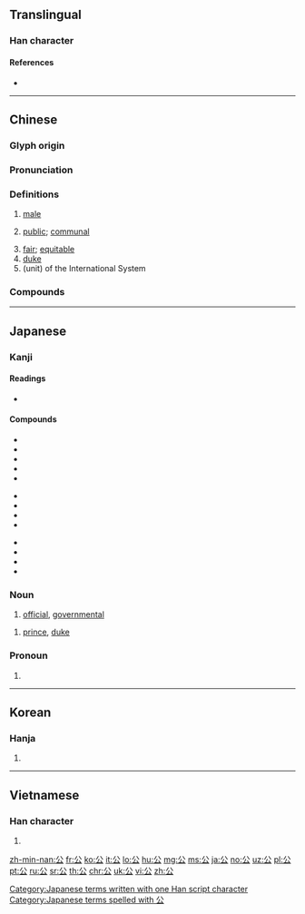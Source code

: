 ==Translingual==
{{stroke order|strokes=4}}
{{stroke order|type=animate}}

===Han character===
{{Han char|rn=12|rad=八|as=02|sn=4|four=80732|canj=CI|ids=⿱八厶}}

====References====
* {{Han ref|kx=0126.280|dkj=01452|dj=0277.010|hdz=10242.010|uh=516C|ud=20844|bh=A4BD|bd=42173}}

----

==Chinese==
{{zh-forms}}

===Glyph origin===
{{Han etyl}}

===Pronunciation===
{{zh-pron
|m=gōng
|c=gung1
|mn=kang/kong
|mn_note=kang - vernacular, kong - literary
|mc=y
|oc=y
|ma=
|cat=a,n
}}

===Definitions===
{{zh-hanzi}}

# {{lb|zh|of animals}} [[male]]
#: {{zh-ant|母}}
# [[public]]; [[communal]]
#: {{zh-ant|私}}
# [[fair]]; [[equitable]]
# [[duke]]
# (unit) of the International System
#: {{zh-x|公里|kilometer}}
#: {{zh-x|公尺|meter}}

===Compounds===
{{zh-der|公筷|公安|三公|三界公|上公|不公|主人公|主公|乃公|亡是公|仙公|仙公廟|令公|任公|伯公|倉公|做公的|充公|兩公婆|八公|八公山|公丈|公中|公主|公了|公事|公事人|公事包|公事房|公事錢|公事飯|公人|公份兒|公休|公伯|公估局|公使|公使團|公使館|公例|公便|公保|公信力|公俸|公倍數|公假|公債|公債券|公僕|公價|公允|公元|公克|公兩|公公|公共|公冶|公冶長|公出|公函|公分|公分子|公分母|公切線|公切面|公判|公利|公制|公則|公割線|公劉|公務|公務員|公勺|公升|公卿|公古哩|公司|公司債|公司法|公合|公同|公名|公吏|公呈|公告|公善|公器|公噸|公因式|公因數|公國|公園|公地|公垂線|公堂|公報|公墓|公士|公央婆|公姑|公姥|公娼|公婆|公子|公子家|公子糾|公孫丑|公孫弘|公孫樹|公孫龍|公學|公安局|公安體|公定|公室|公宮|公害|公害病|公家|公家人|公寓|公審|公寸|公尺|公差|公布|公帑|公平|公平會|公平法|公幹|公府|公座|公庫|公庭|公廁|公廨|公式|公式化|公引|公弦|公役|公德|公德心|公忙|公忠|公忽|公意|公憑|公憤|公戶|公所|公推|公撮|公擔|公據|公攤|公啟|公敵|公文|公斗|公斤|公斷|公斷人|公方|公族|公昆弟|公明|公普|公曆|公會|公有|公有制|公有林|公服|公朝|公根|公案|公權|公權力|公款|公正|公毉|公母倆|公比|公毫|公民|公民權|公決|公法|公法人|公海|公演|公然|公營|公爵|公爺|公牘|公物|公理|公瑾|公生明|公產|公用|公田|公畜|公畝|公益|公益捐|公益金|公相|公眾|公石|公示|公社|公祖|公祭|公視|公私|公秉|公稱|公積金|公空|公立|公約|公約數|公絲|公罪|公署|公羊|公羊傳|公羊經|公羊高|公義|公義務|公老兒|公職|公聽會|公舉|公船|公莫舞|公衡|公西華|公西赤|公訴|公訴人|公訴權|公評|公認|公請|公論|公諱|公諸|公證|公證人|公議|公議會|公財|公費|公費生|公賣|公賣局|公超市|公路|公路局|公路節|公車|公車票|公車站|公車處|公輔|公輸|公輸子|公輸般|公轉|公送|公道|公道伯|公道話|公郎|公里|公錢|公鐓|公門|公開|公開信|公開賽|公關|公章|公頃|公餘|公館|出公差|分公司|包公|包公案|區公所|卿公|叔公|司公|呂公枕|周公|周公瑾|喬家公|四公子|國公|土地公|壬公|壺公|外公|夢周公|大公|大公國|大公報|大公館|大爺公|大碗公|大道公|天公|天公生|天公祖|太公|太公望|太史公|奉公|女公|女公子|奶公|姑公|姜太公|姨公|嬭公|孟公|安公子|宋襄公|家主公|家公|寇萊公|寓公|尊公|小公|小相公|嶽公|巨公|市公所|師公|庾公塵|廟公|龐公|龐德公|張公藝|彭公案|從公|恩主公|恩公|愚公|愚公谷|打背公|抽公籤|拗相公|摸魚公|文公尺|文抄公|施公案|明公|晁公武|晉文公|晉獻公|木公|李公佐|東王公|柳公權|梁任公|梢公|歸公|毛公|毛公鼎|沛公|湄公河|滕文公|潘公展|濟公傳|為公|爐公|狙公|王公|田公|申公|白公堤|相公|碗公|社公|秉公|秦孝公|秦獻公|秦穆公|秦襄公|端公|篣婦公|總公司|羊公鶴|美髯公|老公|老公公|老公祖|膚公|至公|舅公|舊公煙|船公司|艄公|范公堤|萊公竹|葉公超|蒲公英|蘇公隄|衍聖公|衛靈公|要公|親家公|討公道|說公案|謝公屐|豬公|賈公彥|赤鯶公|趙公明|軍公教|辦公|辦公室|辦公廳|辦公桌|辦公處|達公鞋|郡公|郭令公|郭公|鄉公所|鄭莊公|酒太公|醉雷公|金公|鉅公|鎮公所|鐵公雞|長公主|長耳公|門公|關公|阿公|院公|陶朱公|雷公|雷公嘴|雷公藤|香公|馬公市|魯隱公|黃公望|黃石公|黑頭公|齊桓公|齋公}}

----

==Japanese==

===Kanji===
{{ja-kanji|grade=2|rs=八02}}

====Readings====
* {{ja-readings
|goon=[[く]] (ku)
|kanon=[[こう]] (kō) < [[こう]] (kou)
|kun=[[おおやけ]] (ōyake) < [[おほやけ]] (ohoyake), [[きみ]] (kimi)}}

====Compounds====
{{top3}}
* {{l|ja|公安|tr=こうあん, kōan}}
* {{l|ja|公演|tr=こうえん, kōen}}
* {{l|ja|公園|tr=こうえん, kōen}}
* {{l|ja|公開|tr=こうかい, kōkai}}
* {{l|ja|公共|tr=こうきょう, kōkyō}}
{{mid3}}
* {{l|ja|公私|tr=こうし, kōshi}}
* {{l|ja|公爵|tr=こうしゃく, kōshaku}}
* {{l|ja|公衆|tr=こうしゅう, kōshū}}
* {{l|ja|公認|tr=こうにん, kōnin}}
{{mid3}}
* {{l|ja|公判|tr=こうはん, kōhan}}
* {{l|ja|公募|tr=こうぼ, kōbo}}
* {{l|ja|公報|tr=こうほう, kōhō}}
* {{l|ja|公式|tr=こうしき, kōshiki}}
{{bottom}}

===Noun===
{{ja-noun|おおやけ|hhira=おほやけ}}

# [[official]], [[governmental]]

{{ja-noun|こう}}

# [[prince]], [[duke]]

===Pronoun===
{{ja-pos|pronoun|きみ}}

# {{alternative form of|君|lang=ja}}

[[Category:Japanese terms written with one Han script character]]
[[Category:Japanese terms spelled with 公]]

----

==Korean==

===Hanja===
{{ko-hanja|hangeul=공|eumhun=공변될|rv=gong|mr=kong}}

# {{defn|lang=ko|sort=八02}}

----

==Vietnamese==

===Han character===
{{vi-hantu|[[công]]|rs=八02}}

# {{defn|lang=vi|sort=八02}}

[[zh-min-nan:公]]
[[fr:公]]
[[ko:公]]
[[it:公]]
[[lo:公]]
[[hu:公]]
[[mg:公]]
[[ms:公]]
[[ja:公]]
[[no:公]]
[[uz:公]]
[[pl:公]]
[[pt:公]]
[[ru:公]]
[[sr:公]]
[[th:公]]
[[chr:公]]
[[uk:公]]
[[vi:公]]
[[zh:公]]